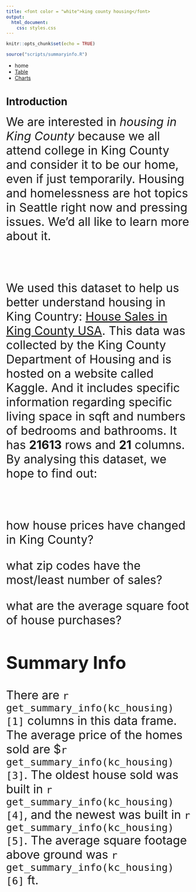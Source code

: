 ```yaml
---
title: <font color = "white">king county housing</font>
output:
  html_document:
    css: styles.css
---
```


```r
knitr::opts_chunk$set(echo = TRUE)
```

```r
source("scripts/summaryinfo.R")
```

<div id = "navbar">
  <ul id = "a">
    <li id = "b">
      <a id = "left" class = "active">
        home
      </a>
    </li>
    <li id="b">
      <a id = "left" href = "table.html">
        Table
      </a>
    </li>
    <li id="b">
      <a id = "left" href = "charts.html">
        Charts
      </a>
    </li>
  </ul>
</div>

# **Introduction**

<font size = 6>We are interested in *housing in King County* because we all attend college in King County and consider it to be our home, even if just temporarily. Housing and homelessness are hot topics in Seattle right now and pressing issues. We’d all like to learn more about it.

<br>

We used this dataset to help us better understand housing in King Country: [House Sales in King County USA](https://www.kaggle.com/harlfoxem/housesalesprediction). This data was collected by the King County Department of Housing and is hosted on a website called Kaggle. And it includes specific information regarding specific living space in sqft and numbers of bedrooms and bathrooms. It has **21613** rows and **21** columns. By analysing this dataset, we hope to find out:

<br>

how house prices have changed in King County?

what zip codes have the most/least number of sales?

what are the average square foot of house purchases?


## Summary Info

There are `r get_summary_info(kc_housing)[1]` columns in this data frame. The average price of the homes sold are $`r get_summary_info(kc_housing)[3]`. The oldest house sold was built in `r get_summary_info(kc_housing)[4]`, and the newest was built in `r get_summary_info(kc_housing)[5]`. The average square footage above ground was `r get_summary_info(kc_housing)[6]` ft. 

</font>
